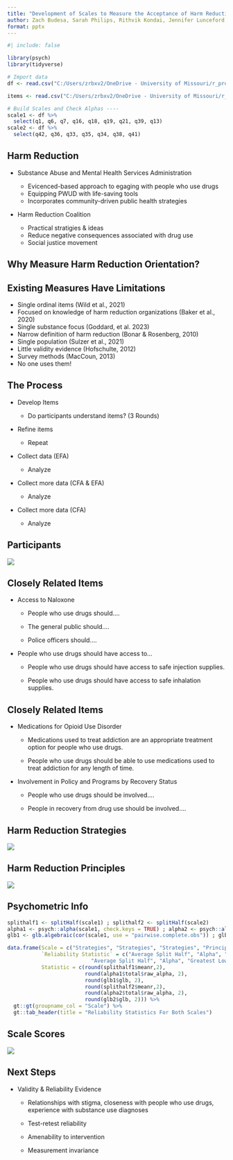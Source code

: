 ```yaml
---
title: "Development of Scales to Measure the Acceptance of Harm Reduction"
author: Zach Budesa, Sarah Philips, Rithvik Kondai, Jennifer Lunceford, Lauren Green, Liz Connors, Katie Brown, Ryan Smith, Rashmi Ghonsagi, Rachel Winograd
format: pptx
---
```


```r
#| include: false

library(psych)
library(tidyverse)

# Import data
df <- read.csv("C:/Users/zrbxv2/OneDrive - University of Missouri/r_projs/Harm-Reduction-Scales/data/clean/20231025_hr-scale-confirmatory-data2.csv")

items <- read.csv("C:/Users/zrbxv2/OneDrive - University of Missouri/r_projs/Harm-Reduction-Scales/references/docs/items.csv")

# Build Scales and Check Alphas ----
scale1 <- df %>% 
  select(q1, q6, q7, q16, q18, q19, q21, q39, q13)
scale2 <- df %>% 
  select(q42, q36, q33, q35, q34, q38, q41) 

```

## Harm Reduction

-   Substance Abuse and Mental Health Services Administration
    
    -   Evicenced-based approach to egaging with people who use drugs
    -   Equipping PWUD with life-saving tools
    -   Incorporates community-driven public health strategies
    
-   Harm Reduction Coalition

    -   Practical stratigies & ideas
    -   Reduce negative consequences associated with drug use
    -   Social justice movement


## Why Measure Harm Reduction Orientation?

## Existing Measures Have Limitations

-   Single ordinal items (Wild et al., 2021)
-   Focused on knowledge of harm reduction organizations (Baker et al., 2020)
-   Single substance focus (Goddard, et al. 2023)
-   Narrow definition of harm reduction (Bonar & Rosenberg, 2010)
-   Single population (Sulzer et al., 2021)
-   Little validity evidence (Hofschulte, 2012)
-   Survey methods (MacCoun, 2013)
-   No one uses them!

## The Process

-   Develop Items

    -   Do participants understand items? (3 Rounds)

-   Refine items

    -   Repeat

-   Collect data (EFA)

    -   Analyze

-   Collect more data (CFA & EFA)

    -   Analyze

-   Collect more data (CFA)

    -   Analyze

## Participants

![](C:/Users/zrbxv2/OneDrive%20-%20University%20of%20Missouri/r_projs/Harm-Reduction-Scales/figs/demos.png)

## Closely Related Items

-   Access to Naloxone

    -   People who use drugs should....

    -   The general public should....

    -   Police officers should....

-   People who use drugs should have access to...

    -   People who use drugs should have access to safe injection supplies.

    -   People who use drugs should have access to safe inhalation supplies.

## Closely Related Items

-   Medications for Opioid Use Disorder

    -   Medications used to treat addiction are an appropriate treatment option for people who use drugs.

    -   People who use drugs should be able to use medications used to treat addiction for any length of time.

-   Involvement in Policy and Programs by Recovery Status

    -   People who use drugs should be involved....

    -   People in recovery from drug use should be involved....

## Harm Reduction Strategies

![](C:/Users/zrbxv2/OneDrive%20-%20University%20of%20Missouri/r_projs/Harm-Reduction-Scales/figs/scale1.png)

## Harm Reduction Principles

![](C:/Users/zrbxv2/OneDrive%20-%20University%20of%20Missouri/r_projs/Harm-Reduction-Scales/figs/scale2.png)

## Psychometric Info

```r
splithalf1 <- splitHalf(scale1) ; splithalf2 <- splitHalf(scale2)
alpha1 <- psych::alpha(scale1, check.keys = TRUE) ; alpha2 <- psych::alpha(scale2, check.keys = TRUE)
glb1 <- glb.algebraic(cor(scale1, use = "pairwise.complete.obs")) ; glb2 <- glb.algebraic(cor(scale2, use = "pairwise.complete.obs"))

data.frame(Scale = c("Strategies", "Strategies", "Strategies", "Principles", "Principles", "Principles"),
           `Reliability Statistic` = c("Average Split Half", "Alpha", "Greatest Lower Bound",  
                           "Average Split Half", "Alpha", "Greatest Lower Bound"),
           Statistic = c(round(splithalf1$meanr,2),
                         round(alpha1$total$raw_alpha, 2), 
                         round(glb1$glb, 2),
                         round(splithalf2$meanr,2),
                         round(alpha2$total$raw_alpha, 2), 
                         round(glb2$glb, 2))) %>% 
  gt::gt(groupname_col = "Scale") %>% 
  gt::tab_header(title = "Reliability Statistics For Both Scales")


```

## Scale Scores

![](C:/Users/zrbxv2/OneDrive%20-%20University%20of%20Missouri/r_projs/Harm-Reduction-Scales/figs/scores.png)

## Next Steps

-   Validity & Reliability Evidence

    -   Relationships with stigma, closeness with people who use drugs, experience with substance use diagnoses

    -   Test-retest reliability
    
    -   Amenability to intervention
    
    -   Measurement invariance
    
    
    
    
    
    
    
    
    
    
    
    
